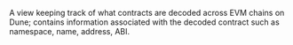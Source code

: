A view keeping track of what contracts are decoded across EVM chains on Dune; contains information associated with the decoded contract such as namespace, name, address, ABI.